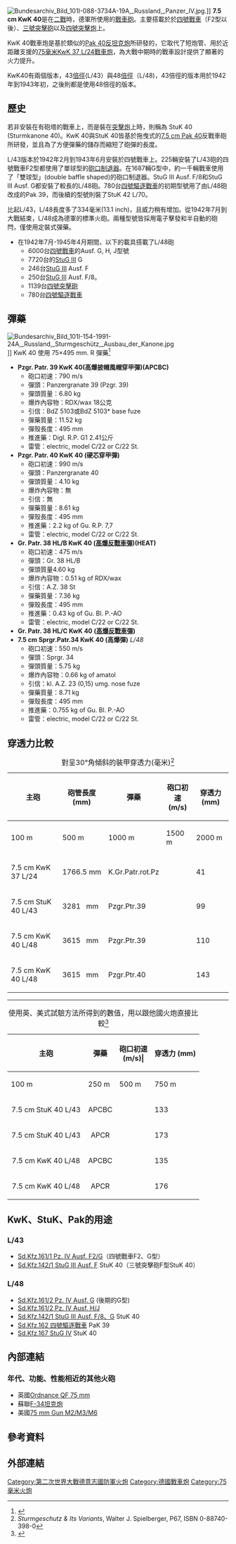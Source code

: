 [[File:Bundesarchiv_Bild_101I-088-3734A-19A,_Russland,_Panzer_IV.jpg|thumb]].]]
'''7.5 cm KwK 40'''是在[[二戰|二戰]]時，德軍所使用的[[戰車砲|戰車砲]]。主要搭載於於[[四號戰車|四號戰車]]（F2型以後）、[[三號突擊砲|三號突擊砲]]以及[[四號突擊炮|四號突擊炮]]上。

KwK 40戰車炮是基於類似的[[Pak_40反坦克炮|Pak 40反坦克炮]]所研發的，它取代了短炮管、用於近距離支援的[[7.5厘米KwK_37炮|75毫米KwK 37 L/24戰車炮]]，為大戰中期時的戰車設計提供了顯著的火力提升。

KwK40有兩個版本，43[[倍徑|倍徑]](L/43）與48[[倍徑|倍徑]]（L/48)，43倍徑的版本用於1942年到1943年初，之後則都是使用48倍徑的版本。

==歷史==

若非安裝在有砲塔的戰車上，而是裝在[[突擊炮|突擊炮]]上時，則稱為 StuK 40 (Sturmkanone 40)。KwK 40與StuK 40皆基於拖曳式的[[Pak_40反坦克炮|7.5 cm Pak 40]]反戰車砲所研發，並且為了方便彈藥的儲存而縮短了砲彈的長度。

L/43版本於1942年2月到1943年6月安裝於四號戰車上。225輛安裝了L/43砲的四號戰車F2型都使用了單球型的[[砲口制退器|砲口制退器]]。在1687輛G型中，約一千輛戰車使用了「雙球型」(double baffle shaped)的砲口制退器。StuG III Ausf. F/8和StuG III Ausf. G都安裝了較長的L/48砲。780台[[四號驅逐戰車|四號驅逐戰車]]的初期型號用了由L/48砲改成的Pak 39，而後續的型號則裝了StuK 42 L/70。

比起L/43，L/48長度多了334毫米(13.1 inch)，且威力稍有增加。從1942年7月到大戰結束，L/48成為德軍的標準火砲。兩種型號皆採用電子擊發和半自動的砲閂，僅使用定裝式彈藥。

*在1942年7月-1945年4月期間，以下的載具搭載了L/48砲
**6000台[[四號戰車|四號戰車]]的Ausf. G, H, J型號
**7720台的[[三號突擊砲|StuG III]] G
**246台[[三號突擊砲|StuG III]] Ausf. F
**250台[[三號突擊砲|StuG III]] Ausf. F/8。
**1139台[[四號突擊砲|四號突擊砲]]
**780台[[四號驅逐戰車|四號驅逐戰車]]

==彈藥==
[[File:Bundesarchiv_Bild_101I-154-1991-24A,_Russland,_Sturmgeschütz,_Ausbau_der_Kanone.jpg|thumb]]]]
KwK 40 使用 75×495 mm. R 彈藥<ref>{{cite web |url=http://www.quarryhs.co.uk/ammotable8.htm |title=存档副本 |accessdate=2016-03-25 |deadurl=yes |archiveurl=https://web.archive.org/web/20141129075227/http://www.quarryhs.co.uk/ammotable8.htm |archivedate=2014-11-29 }}</ref> 
* '''Pzgr. Patr. 39 KwK 40(高爆披帽風帽穿甲彈)(APCBC)'''
**砲口初速：790 m/s
**彈頭：Panzergranate 39 (Pzgr. 39)
**彈頭質量：6.80 kg
**爆炸內容物：RDX/wax 18公克
**引信：BdZ 5103或BdZ 5103* base fuze
**彈藥質量：11.52 kg
**彈殼長度：495 mm
**推進藥：Digl. R.P. G1 2.41公斤
**雷管：electric, model C/22 or C/22 St.
* '''Pzgr. Patr. 40 KwK 40 (硬芯穿甲彈)'''
**砲口初速：990 m/s
**彈頭：Panzergranate 40
**彈頭質量：4.10 kg
**爆炸內容物：無
**引信：無
**彈藥質量：8.61 kg
**彈殼長度：495 mm
**推進藥：2.2 kg of Gu. R.P. 7,7
**雷管：electric, model C/22 or C/22 St.
* '''Gr. Patr. 38 HL/B KwK 40 ([[高爆反戰車彈|高爆反戰車彈]])(HEAT)'''
**砲口初速：475 m/s
**彈頭：Gr. 38 HL/B
**彈頭質量4.60 kg
**爆炸內容物：0.51 kg of RDX/wax
**引信：A.Z. 38 St
**彈藥質量：7.36 kg
**彈殼長度：495 mm
**推進藥：0.43 kg of Gu. Bl. P.-AO
**雷管：electric, model C/22 or C/22 St.
* '''Gr. Patr. 38 HL/C KwK 40 ([[高爆反戰車彈|高爆反戰車彈]])'''
* '''7.5 cm Sprgr.Patr.34 KwK 40 (高爆彈)''' ''L/48''
**砲口初速：550 m/s
**彈頭：Sprgr. 34
**彈頭質量：5.75 kg
**爆炸內容物：0.66 kg of amatol
**引信：kl. A.Z. 23 (0,15) umg. nose fuze
**彈藥質量：8.71 kg
**彈殼長度：495 mm
**推進藥：0.755 kg of Gu. Bl. P.-AO
**雷管：electric, model C/22 or C/22 St.

==穿透力比較==

{| class="wikitable" style="text-align:right; width: 100%"
|+對呈30°角傾斜的裝甲穿透力(毫米)<ref>''Sturmgeschutz & Its Variants'', Walter J. Spielberger, P67, ISBN 0-88740-398-0</ref>
|-
! rowspan=2|主砲
! rowspan=2|砲管長度<br> (mm)
! rowspan=2|彈藥
! rowspan=2|砲口初速<br>(m/s)
! colspan=5|穿透力 (mm)
|-
! 100 m
! 500 m
! 1000 m
! 1500 m
! 2000 m
|-
| 7.5 cm KwK 37 L/24
| 1766.5 mm
| K.Gr.Patr.rot.Pz
| {{convert|385|m/s|abbr=on}}
| 41
| 39
| 35
| 33
| 30
|-
| 7.5 cm StuK 40 L/43
| 3281   mm
| Pzgr.Ptr.39
| {{convert|740|m/s|abbr=on}}
| 99
| 91
| 82
| 72
| 63
|-
| 7.5 cm KwK 40 L/48
| 3615   mm
| Pzgr.Ptr.39
| {{convert|790|m/s|abbr=on}}
| 110
| 97
| 86
| 75
| 64
|-
| 7.5 cm KwK 40 L/48
| 3615   mm
| Pzgr.Ptr.40
| {{convert|990|m/s|abbr=on}}
| 143
| 120
| 97
| 77
| 
|}

----

{| class="wikitable" style="text-align:right; width: 100%"
|+使用英、美式試驗方法所得到的數值，用以跟他國火炮直接比較<ref>{{cite book|last1=Bird |first1=Lorrin Rexford|last2=Livingston|first2=Robert D.|title=WWII Ballistics: Armor and Gunnery|date=2001|publisher=Overmatch Press|page=61}}</ref>
! rowspan=2|主砲
! rowspan=2|彈藥
|rowspan=2|砲口初速<br>(m/s)|
|colspan=11|穿透力 (mm)
|-
! 100 m
! 250 m
! 500 m
! 750 m
! 1000 m
! 1250 m
! 1500 m
! 2000 m
! 2500 m
! 3000 m
|-
|style="text-align:center;width: 10em"| 7.5 cm StuK 40 L/43
|style="text-align:center"| APCBC 
|style="text-align:center"|{{convert|740|m/s|abbr=on}}
| 133
| 128
| 121
| 114
| 107
| 101
| 95
| 85
| 75
| 67
|-
|style="text-align:center"| 7.5 cm StuK 40 L/43
|style="text-align:center"| APCR
|style="text-align:center"|{{convert|920|m/s|abbr=on}} 
| 173
| 164
| 151
| 139
| 127
| 117
| 108
| 91
| 77
| 65
|-
|style="text-align:center"| 7.5 cm KwK 40 L/48
|style="text-align:center"| APCBC
|style="text-align:center"|{{convert|750|m/s|abbr=on}} 
| 135
| 130
| 123
| 116
| 109
| 103
| 97
| 86
| 76
| 68
|-
|style="text-align:center"| 7.5 cm KwK 40 L/48
|style="text-align:center"| APCR
|style="text-align:center"|{{convert|930|m/s|abbr=on}}
| 176
| 167
| 154
| 141
| 130
| 119
| 109
| 92
| 78
| 66
|}

==KwK、StuK、Pak的用途==

===L/43===
* [[四號戰車|Sd.Kfz.161/1 Pz. IV Ausf. F2/G]]（四號戰車F2、G型）
* [[三號突擊砲|Sd.Kfz.142/1 StuG III Ausf. F]] StuK 40（三號突擊砲F型StuK 40）

===L/48===
* [[Panzer_IV|Sd.Kfz.161/2 Pz. IV Ausf. G]] (後期的G型)
* [[Panzer_IV|Sd.Kfz.161/2 Pz. IV Ausf. H/J]]
* [[三號突擊砲|Sd.Kfz.142/1 StuG III Ausf. F/8、G]] StuK 40
* [[四號驅逐戰車|Sd.Kfz.162 四號驅逐戰車]] PaK 39
* [[四號突擊砲|Sd.Kfz.167 StuG IV]] StuK 40

==內部連結==

===年代、功能、性能相近的其他火砲===
* 英國[[QF_75_mm坦克炮|Ordnance QF 75 mm]] 
* 蘇聯[[F-34坦克炮|F-34坦克炮]] 
* 美國[[美軍75毫米坦克炮|75 mm Gun M2/M3/M6]]

==參考資料==
{{Reflist}}

==外部連結==
{{Commons category|7.5 cm KwK 40}}

{{WWIIGermanGuns}}

[[Category:第二次世界大戰德意志國防軍火炮|Category:第二次世界大戰德意志國防軍火炮]]
[[Category:德國戰車炮|Category:德國戰車炮]]
[[Category:75毫米火炮|Category:75毫米火炮]]